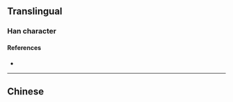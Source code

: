 {{also|戩}}
{{character info/new}}
==Translingual==

===Han character===
{{Han char|rn=62|rad=戈|as=10|sn=14|four=|canj=MAI,XMAI|ids=⿰晋戈}}


====References====
* {{Han ref|kx=0413.371|dj=0756.330|hdz=21410.040|uh=622C|ud=25132}}

----

==Chinese==
{{zh-see|戩}}